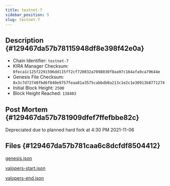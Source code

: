 ```yaml
---
title: testnet-7
sidebar_position: 5
slug: testnet-7
---
```





## Description {#129467da57b78115948df8e398f42e0a}

- Chain Identifier: `testnet-7`
- KIRA Manager Checksum: `0feca1c125f2291596dd115ff2cf720032a7098030f8aa97c164afa9ca79644e`
- Genesis File Checksum: `0x3c7d72740fbd6f840e9757feaa81a3575cabbdb0a213c1e2c1e30913b8771274`
- Initial Block Height: `2500`
- Block Height Reached: `138403`

## Post Mortem {#129467da57b781909dfef7ffefbbe82c}


Depreciated due to planned hard fork at 4:30 PM 2021-11-06


## Files {#129467da57b781caa6c8dcfdf8504412}


[genesis.json](https://prod-files-secure.s3.us-west-2.amazonaws.com/9b5bfc45-bdb5-4b46-80e6-aabe3cae64d0/17bed8fb-535a-4ca0-9857-5f84c5ded601/genesis.json?X-Amz-Algorithm=AWS4-HMAC-SHA256&X-Amz-Content-Sha256=UNSIGNED-PAYLOAD&X-Amz-Credential=ASIAZI2LB466S2Z3U2UV%2F20250317%2Fus-west-2%2Fs3%2Faws4_request&X-Amz-Date=20250317T150129Z&X-Amz-Expires=3600&X-Amz-Security-Token=IQoJb3JpZ2luX2VjEO%2F%2F%2F%2F%2F%2F%2F%2F%2F%2F%2FwEaCXVzLXdlc3QtMiJHMEUCIQCI9J73nMCIQqFli2jP39maQllfYHSCcrujDTWo6zmwCgIgJ5UHeOeTIYtzEhiCjOaBpaiVOZ98%2FnQXoyAhGZ8%2BvsUq%2FwMISBAAGgw2Mzc0MjMxODM4MDUiDJSzzDmabWh7Ge1seyrcA8t0MJdl4XUbCPRSVVlugb%2B%2FNKIzv80BB8kvnxNk14iPaYnnG0u%2B1s63g4%2FR9NDdsCHm5YaVaT1xHsWr%2FFA6BS9artqgl1yMycy8Yh4o71HmtXjjRNJsVCYMPStujFU%2B%2B4PPc2z%2FRi32sVVxindTTb8tVr5wUoSyQ95SAdOfNeMki8EBSFtTFVRnPBdqmVBpl4VBZJGClW%2B53yG42KhbUPxkEorlOug%2BNuf1nsYsp3lVDzVOgomf7DeOfVRbRMMUXlXEHDQ%2FGhboVWYh3nXoFYFNDLwBE3rtNVuFQ7hB%2BfLcDLDamvBDipPgbYjJVvc4AznPYAOYX2FO5sTozk2yFSgDgmMSMBgk5r9M5cFL5p4O7MClYDTVtSFTwXgqidyydA%2BWrzkGtizQKVDbaFz%2F5B3Q%2BmRN42weye9bUwhk2%2Br6G7UGm7rZ1KTb1nCZKNHfpX9W4l%2BZ1ylh8SIWqdjoEKzNv98%2BUy%2Fos5ILjlgfUianTGcMp1tl42JcXj328lGfsMqXEbv2qOmq9V2Tg5A90lOLMAyfbEobCYg%2BSO5CgXVYP2V2PX1XZ5aCUZ2zxSuBGQyQz3tZgzSWkh8EHuqBc6AymMILbJ98X2H0uyor5cpPmu3TseOsrkGe2Q4KMMHp4L4GOqUBXGmDLWbQhp8LI8xygCgAPL5maaoZhxFOH%2Fw7o%2FZtg004zBzGUAf%2FGG%2Bty47Jb1wKhj58wfpbyyZ5pZAVyxOyxcv9LyuFgIJYLvKRXSniMPg9SC3IMfmVxdstY0CqxRwI2OD9rCLDgwruza3RsSvFITwt%2FasEVCffU5SAurhjnXRTPF749cqfEO5m6D%2Fv%2Fij34cBnZ%2FJcMNOTc6iOu%2BTDDr%2FpTV%2Bm&X-Amz-Signature=7975a84fa86d983959a8542aaedcf61ebabadd332728e195c988873385f9faea&X-Amz-SignedHeaders=host&x-id=GetObject)


[valopers-start.json](https://prod-files-secure.s3.us-west-2.amazonaws.com/9b5bfc45-bdb5-4b46-80e6-aabe3cae64d0/6a471bbe-3e59-4937-93c9-9b9d8e7f4ed8/valopers-start.json?X-Amz-Algorithm=AWS4-HMAC-SHA256&X-Amz-Content-Sha256=UNSIGNED-PAYLOAD&X-Amz-Credential=ASIAZI2LB466S2Z3U2UV%2F20250317%2Fus-west-2%2Fs3%2Faws4_request&X-Amz-Date=20250317T150129Z&X-Amz-Expires=3600&X-Amz-Security-Token=IQoJb3JpZ2luX2VjEO%2F%2F%2F%2F%2F%2F%2F%2F%2F%2F%2FwEaCXVzLXdlc3QtMiJHMEUCIQCI9J73nMCIQqFli2jP39maQllfYHSCcrujDTWo6zmwCgIgJ5UHeOeTIYtzEhiCjOaBpaiVOZ98%2FnQXoyAhGZ8%2BvsUq%2FwMISBAAGgw2Mzc0MjMxODM4MDUiDJSzzDmabWh7Ge1seyrcA8t0MJdl4XUbCPRSVVlugb%2B%2FNKIzv80BB8kvnxNk14iPaYnnG0u%2B1s63g4%2FR9NDdsCHm5YaVaT1xHsWr%2FFA6BS9artqgl1yMycy8Yh4o71HmtXjjRNJsVCYMPStujFU%2B%2B4PPc2z%2FRi32sVVxindTTb8tVr5wUoSyQ95SAdOfNeMki8EBSFtTFVRnPBdqmVBpl4VBZJGClW%2B53yG42KhbUPxkEorlOug%2BNuf1nsYsp3lVDzVOgomf7DeOfVRbRMMUXlXEHDQ%2FGhboVWYh3nXoFYFNDLwBE3rtNVuFQ7hB%2BfLcDLDamvBDipPgbYjJVvc4AznPYAOYX2FO5sTozk2yFSgDgmMSMBgk5r9M5cFL5p4O7MClYDTVtSFTwXgqidyydA%2BWrzkGtizQKVDbaFz%2F5B3Q%2BmRN42weye9bUwhk2%2Br6G7UGm7rZ1KTb1nCZKNHfpX9W4l%2BZ1ylh8SIWqdjoEKzNv98%2BUy%2Fos5ILjlgfUianTGcMp1tl42JcXj328lGfsMqXEbv2qOmq9V2Tg5A90lOLMAyfbEobCYg%2BSO5CgXVYP2V2PX1XZ5aCUZ2zxSuBGQyQz3tZgzSWkh8EHuqBc6AymMILbJ98X2H0uyor5cpPmu3TseOsrkGe2Q4KMMHp4L4GOqUBXGmDLWbQhp8LI8xygCgAPL5maaoZhxFOH%2Fw7o%2FZtg004zBzGUAf%2FGG%2Bty47Jb1wKhj58wfpbyyZ5pZAVyxOyxcv9LyuFgIJYLvKRXSniMPg9SC3IMfmVxdstY0CqxRwI2OD9rCLDgwruza3RsSvFITwt%2FasEVCffU5SAurhjnXRTPF749cqfEO5m6D%2Fv%2Fij34cBnZ%2FJcMNOTc6iOu%2BTDDr%2FpTV%2Bm&X-Amz-Signature=283afae7857289e686755c22ed2e8c0d6049dba6da6def2fa688a66814b40356&X-Amz-SignedHeaders=host&x-id=GetObject)


[valopers-end.json](https://prod-files-secure.s3.us-west-2.amazonaws.com/9b5bfc45-bdb5-4b46-80e6-aabe3cae64d0/9b9298f5-cbf4-4bec-899c-3eaec5278535/valopers-end.json?X-Amz-Algorithm=AWS4-HMAC-SHA256&X-Amz-Content-Sha256=UNSIGNED-PAYLOAD&X-Amz-Credential=ASIAZI2LB466S2Z3U2UV%2F20250317%2Fus-west-2%2Fs3%2Faws4_request&X-Amz-Date=20250317T150129Z&X-Amz-Expires=3600&X-Amz-Security-Token=IQoJb3JpZ2luX2VjEO%2F%2F%2F%2F%2F%2F%2F%2F%2F%2F%2FwEaCXVzLXdlc3QtMiJHMEUCIQCI9J73nMCIQqFli2jP39maQllfYHSCcrujDTWo6zmwCgIgJ5UHeOeTIYtzEhiCjOaBpaiVOZ98%2FnQXoyAhGZ8%2BvsUq%2FwMISBAAGgw2Mzc0MjMxODM4MDUiDJSzzDmabWh7Ge1seyrcA8t0MJdl4XUbCPRSVVlugb%2B%2FNKIzv80BB8kvnxNk14iPaYnnG0u%2B1s63g4%2FR9NDdsCHm5YaVaT1xHsWr%2FFA6BS9artqgl1yMycy8Yh4o71HmtXjjRNJsVCYMPStujFU%2B%2B4PPc2z%2FRi32sVVxindTTb8tVr5wUoSyQ95SAdOfNeMki8EBSFtTFVRnPBdqmVBpl4VBZJGClW%2B53yG42KhbUPxkEorlOug%2BNuf1nsYsp3lVDzVOgomf7DeOfVRbRMMUXlXEHDQ%2FGhboVWYh3nXoFYFNDLwBE3rtNVuFQ7hB%2BfLcDLDamvBDipPgbYjJVvc4AznPYAOYX2FO5sTozk2yFSgDgmMSMBgk5r9M5cFL5p4O7MClYDTVtSFTwXgqidyydA%2BWrzkGtizQKVDbaFz%2F5B3Q%2BmRN42weye9bUwhk2%2Br6G7UGm7rZ1KTb1nCZKNHfpX9W4l%2BZ1ylh8SIWqdjoEKzNv98%2BUy%2Fos5ILjlgfUianTGcMp1tl42JcXj328lGfsMqXEbv2qOmq9V2Tg5A90lOLMAyfbEobCYg%2BSO5CgXVYP2V2PX1XZ5aCUZ2zxSuBGQyQz3tZgzSWkh8EHuqBc6AymMILbJ98X2H0uyor5cpPmu3TseOsrkGe2Q4KMMHp4L4GOqUBXGmDLWbQhp8LI8xygCgAPL5maaoZhxFOH%2Fw7o%2FZtg004zBzGUAf%2FGG%2Bty47Jb1wKhj58wfpbyyZ5pZAVyxOyxcv9LyuFgIJYLvKRXSniMPg9SC3IMfmVxdstY0CqxRwI2OD9rCLDgwruza3RsSvFITwt%2FasEVCffU5SAurhjnXRTPF749cqfEO5m6D%2Fv%2Fij34cBnZ%2FJcMNOTc6iOu%2BTDDr%2FpTV%2Bm&X-Amz-Signature=fee8fd8ec31aad14479fbe4ad07a2fa146c1acefa1d76d703807c35060916b43&X-Amz-SignedHeaders=host&x-id=GetObject)

